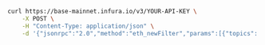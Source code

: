 
<Tabs>

<TabItem value="cURL">

```bash
curl https://base-mainnet.infura.io/v3/YOUR-API-KEY \
    -X POST \
    -H "Content-Type: application/json" \
    -d '{"jsonrpc":"2.0","method":"eth_newFilter","params":[{"topics": ["0xddf252ad1be2c89b69c2b068fc378daa952ba7f163c4a11628f55a4df523b3ef"]}],"id":1}'
```

  </TabItem>
  
</Tabs>

